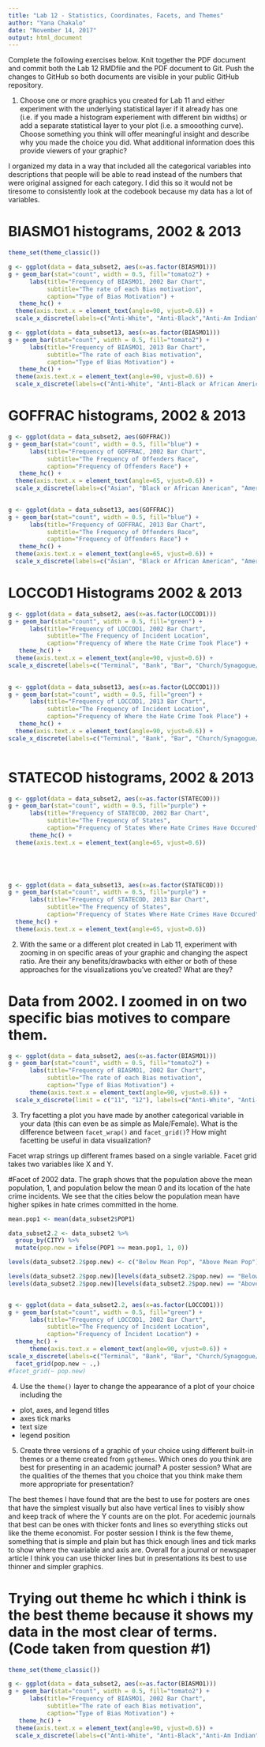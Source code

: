 ```yaml
---
title: "Lab 12 - Statistics, Coordinates, Facets, and Themes"
author: "Yana Chakalo"
date: "November 14, 2017"
output: html_document
---
```


Complete the following exercises below. Knit together the PDF document and commit both the Lab 12 RMDfile and the PDF document to Git. Push the changes to GitHub so both documents are visible in your public GitHub repository.

1. Choose one or more graphics you created for Lab 11 and either experiment with the underlying statistical layer if it already has one (i.e. if you made a histogram experiement with different bin widths) or add a separate statistical layer to your plot (i.e. a smooothing curve). Choose something you think will offer meaningful insight and describe why you made the choice you did. What additional information does this provide viewers of your graphic?



I organized my data in a way that included all the categorical variables into descriptions that people will be able to read instead of the numbers that were original assigned for each category. I did this so it would not be tiresome to consistently look at the codebook because my data has a lot of variables. 



# BIASMO1 histograms, 2002 & 2013

```r
theme_set(theme_classic())

g <- ggplot(data = data_subset2, aes(x=as.factor(BIASMO1)))
g + geom_bar(stat="count", width = 0.5, fill="tomato2") + 
      labs(title="Frequency of BIASMO1, 2002 Bar Chart", 
           subtitle="The rate of each Bias motivation", 
           caption="Type of Bias Motivation") +
   theme_hc() +    
  theme(axis.text.x = element_text(angle=90, vjust=0.6)) +
  scale_x_discrete(labels=c("Anti-White", "Anti-Black","Anti-Am Indian", "Anti-Asian", "Anti-Multi-Racial", "Anti-Jewish", "Anti-Catholic", "Anti-Protestant", "Anti-Islamic", "Anti-Other Religion", "Anti-Multi-Religious", "Anti-Atheism/Agnosticism", "Anti-Hispanic", "Anti-Other ethnicity", "Anti-Male Homosexual", "Anti-Female Homosexual", "Anti-Homosexual (both)", "Anti-Heterosexual", "Anti-Bisexual", "Anti-Physical Disability", "Anti-Mental Disability"))

g <- ggplot(data = data_subset13, aes(x=as.factor(BIASMO1)))
g + geom_bar(stat="count", width = 0.5, fill="tomato2") + 
      labs(title="Frequency of BIASMO1, 2013 Bar Chart", 
           subtitle="The rate of each Bias motivation", 
           caption="Type of Bias Motivation") +
   theme_hc() +    
  theme(axis.text.x = element_text(angle=90, vjust=0.6)) +
  scale_x_discrete(labels=c("Anti-White", "Anti-Black or African American", "Anti-American Indian or Alaska Native", "Anti-Asian", "Anti-Multi-Racial", "Anti-Native Hawaiian or Other PI", "Anti-Jewish", "Anti-Catholic", "Anti-Protestant", "Anti-Islamic", "Anti-Other Religion", "Anti-Multi-Religious", "Anti-Atheism/Agnosticism", "Anti-Hispanic or Latino", "Anti-Not Hispanic or Latino", "Anti-Male Homosexual", "Anti-Female Homosexual", "Anti-LGBTQ+", "Anti-Heterosexual", "Anti-Bisexual", "Anti-Physical Disability", "Anti-Mental Disability", "Anti-Male", "Anti-Female", "Anti-Transgender", "Anti-Gender Non-Conforming"))

```



# GOFFRAC histograms, 2002 & 2013

```r
g <- ggplot(data = data_subset2, aes(GOFFRAC))
g + geom_bar(stat="count", width = 0.5, fill="blue") + 
      labs(title="Frequency of GOFFRAC, 2002 Bar Chart", 
           subtitle="The Frequency of Offenders Race", 
           caption="Frequency of Offenders Race") +
   theme_hc() +    
  theme(axis.text.x = element_text(angle=65, vjust=0.6)) +
  scale_x_discrete(labels=c("Asian", "Black or African American", "American Indian/Alaska Native", "Multi-Racial Group", "Unknown", "White"))
   

g <- ggplot(data = data_subset13, aes(GOFFRAC))
g + geom_bar(stat="count", width = 0.5, fill="blue") + 
      labs(title="Frequency of GOFFRAC, 2013 Bar Chart", 
           subtitle="The Frequency of Offenders Race", 
           caption="Frequency of Offenders Race") +
   theme_hc() +    
  theme(axis.text.x = element_text(angle=65, vjust=0.6)) +
  scale_x_discrete(labels=c("Asian", "Black or African American", "American Indian/Alaska Native", "Multi-Racial Group", "Native Hawaiian or other PI", "Unknown", "White"))
```

# LOCCOD1 Histograms 2002 & 2013

```r

g <- ggplot(data = data_subset2, aes(x=as.factor(LOCCOD1)))
g + geom_bar(stat="count", width = 0.5, fill="green") + 
      labs(title="Frequency of LOCCOD1, 2002 Bar Chart", 
           subtitle="The Frequency of Incident Location", 
           caption="Frequency of Where the Hate Crime Took Place") +
   theme_hc() +    
  theme(axis.text.x = element_text(angle=90, vjust=0.6)) +
scale_x_discrete(labels=c("Terminal", "Bank", "Bar", "Church/Synagogue/Temple", "Office building", "Construction site", "Convenience store", "Department store", "Drug store/dr office/hosp", "Field/woods", "Govt/public building", "Grocery/supermarket", "Highway/road/alley", "Hotel/motel", "Jail/prison", "Lake/waterway", "Liquor store", "Parking lot/garage", "Rental store", "Residence/home", "Restaurant", "School/college", "Service/gas station", "Specialty store", "Other/unknown"))
  

g <- ggplot(data = data_subset13, aes(x=as.factor(LOCCOD1)))
g + geom_bar(stat="count", width = 0.5, fill="green") + 
      labs(title="Frequency of LOCCOD1, 2013 Bar Chart", 
           subtitle="The Frequency of Incident Location", 
           caption="Frequency of Where the Hate Crime Took Place") +
   theme_hc() +    
  theme(axis.text.x = element_text(angle=90, vjust=0.6)) +
scale_x_discrete(labels=c("Terminal", "Bank", "Bar", "Church/Synagogue/Temple", "Office building", "Construction site", "Convenience store", "Department store", "Drug store/dr office/hosp", "Field/woods", "Govt/public building", "Grocery/supermarket", "Highway/road/alley", "Hotel/motel", "Jail/prison", "Lake/waterway", "Liquor store", "Parking lot/garage", "Rental store", "Residence/home", "Restaurant", "School/college", "Service/gas station", "Specialty store", "Other/unknown", "Abandoned/condemned structure", "Amusement park", "Arena/stadium/fairgrounds/coliseum", "ATM separate from bank", "Auto dealership new/used", "Camp/campground", "Daycare facility", "Dock/wharf/freight/modal terminal", "Farm facility", "Gambling facility/casino/race track", "Industrial site", "Military installation", "Park/playground", "Rest area", "School--college/university", "School--elementary/secondary", "Shelter--mission/homeless", "Shopping mall", "Tribal lands", "Community center"))
    

```


# STATECOD histograms, 2002 & 2013

```r
g <- ggplot(data = data_subset2, aes(x=as.factor(STATECOD)))
g + geom_bar(stat="count", width = 0.5, fill="purple") + 
      labs(title="Frequency of STATECOD, 2002 Bar Chart", 
           subtitle="The Frequency of States", 
           caption="Frequency of States Where Hate Crimes Have Occured") +
      theme_hc() +   
  theme(axis.text.x = element_text(angle=65, vjust=0.6))
  




g <- ggplot(data = data_subset13, aes(x=as.factor(STATECOD)))
g + geom_bar(stat="count", width = 0.5, fill="purple") + 
      labs(title="Frequency of STATECOD, 2013 Bar Chart", 
           subtitle="The Frequency of States", 
           caption="Frequency of States Where Hate Crimes Have Occured") +
  theme_hc() +       
  theme(axis.text.x = element_text(angle=65, vjust=0.6))
```


2. With the same or a different plot created in Lab 11, experiment with zooming in on specific areas of your graphic and changing the aspect ratio. Are their any benefits/drawbacks with either or both of these approaches for the visualizations you've created? What are they? 

# Data from 2002. I zoomed in on two specific bias motives to compare them.

```r
g <- ggplot(data = data_subset2, aes(x=as.factor(BIASMO1)))
g + geom_bar(stat="count", width = 0.5, fill="tomato2") + 
      labs(title="Frequency of BIASMO1, 2002 Bar Chart", 
           subtitle="The rate of each Bias motivation", 
           caption="Type of Bias Motivation") +
      theme(axis.text.x = element_text(angle=90, vjust=0.6)) +
  scale_x_discrete(limit = c("11", "12"), labels=c("Anti-White", "Anti-Black"))
```


3. Try facetting a plot you have made by another categorical variable in your data (this can even be as simple as Male/Female). What is the difference between `facet_wrap()` and `facet_grid()`? How might facetting be useful in data visualization?

Facet wrap strings up different frames based on a single variable. Facet grid takes two variables like X and Y.

#Facet of 2002 data. The graph shows that the population above the mean population, 1, and population below the mean 0 and its location of the hate crime incidents. We see that the cities below the population mean have higher spikes in hate crimes committed in the home.  

```r

mean.pop1 <- mean(data_subset2$POP1)

data_subset2.2 <- data_subset2 %>%
  group_by(CITY) %>%
  mutate(pop.new = ifelse(POP1 >= mean.pop1, 1, 0))

levels(data_subset2.2$pop.new) <- c("Below Mean Pop", "Above Mean Pop")

levels(data_subset2.2$pop.new)[levels(data_subset2.2$pop.new) == "Below Mean Pop"] <- "Below Mean Pop"
levels(data_subset2.2$pop.new)[levels(data_subset2.2$pop.new) == "Above Mean Pop"] <- "Above Mean Pop"


g <- ggplot(data = data_subset2.2, aes(x=as.factor(LOCCOD1)))
g + geom_bar(stat="count", width = 0.5, fill="green") + 
      labs(title="Frequency of LOCCOD1, 2002 Bar Chart", 
           subtitle="The Frequency of Incident Location", 
           caption="Frequency of Incident Location") +
  theme_hc() +
      theme(axis.text.x = element_text(angle=90, vjust=0.6)) +
scale_x_discrete(labels=c("Terminal", "Bank", "Bar", "Church/Synagogue/Temple", "Office building", "Construction site", "Convenience store", "Department store", "Drug store/dr office/hosp", "Field/woods", "Govt/public building", "Grocery/supermarket", "Highway/road/alley", "Hotel/motel", "Jail/prison", "Lake/waterway", "Liquor store", "Parking lot/garage", "Rental store", "Residence/home", "Restaurant", "School/college", "Service/gas station", "Specialty store", "Other/unknown")) +
  facet_grid(pop.new ~ .,)
#facet_grid(~ pop.new)

```




4. Use the `theme()` layer to change the appearance of a plot of your choice including the
  * plot, axes, and legend titles
  * axes tick marks
  * text size
  * legend position

5. Create three versions of a graphic of your choice using different built-in themes or a theme created from `ggthemes`. Which ones do you think are best for presenting in an academic journal? A poster session? What are the qualities of the themes that you choice that you think make them more appropriate for presentation?

The best themes I have found that are the best to use for posters are ones that have the simplest visually but also have vertical lines to visibly show and keep track of where the Y counts are on the plot. For acedemic journals that best can be ones with thicker fonts and lines so everything sticks out like the theme economist. For poster session I think is the few theme, something that is simple and plain but has thick enough lines and tick marks to show where the vaariable and axis are. Overall for a journal or newspaper article I think you can use thicker lines but in presentations its best to use thinner and simpler graphics.   

# Trying out theme hc which i think is the best theme because it shows my data in the most clear of terms. (Code taken from question #1)

```r
theme_set(theme_classic())

g <- ggplot(data = data_subset2, aes(x=as.factor(BIASMO1)))
g + geom_bar(stat="count", width = 0.5, fill="tomato2") + 
      labs(title="Frequency of BIASMO1, 2002 Bar Chart", 
           subtitle="The rate of each Bias motivation", 
           caption="Type of Bias Motivation") +
   theme_hc() +    
  theme(axis.text.x = element_text(angle=90, vjust=0.6)) +
  scale_x_discrete(labels=c("Anti-White", "Anti-Black","Anti-Am Indian", "Anti-Asian", "Anti-Multi-Racial", "Anti-Jewish", "Anti-Catholic", "Anti-Protestant", "Anti-Islamic", "Anti-Other Religion", "Anti-Multi-Religious", "Anti-Atheism/Agnosticism", "Anti-Hispanic", "Anti-Other ethnicity", "Anti-Male Homosexual", "Anti-Female Homosexual", "Anti-Homosexual (both)", "Anti-Heterosexual", "Anti-Bisexual", "Anti-Physical Disability", "Anti-Mental Disability"))

```








